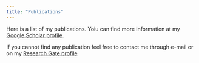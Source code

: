---
title: "Publications"
---

Here is a list of my publications. Yoiu can find more information at my [Google Scholar profile](https://scholar.google.com/citations?user=8V-ZZZEAAAAJ&hl=en).

If you cannot find any publication feel free to contact me through e-mail or on my [Research Gate profile](https://www.researchgate.net/profile/Jose-Luiz-Nunes?ev=hdr_xprf&_tp=eyJjb250ZXh0Ijp7ImZpcnN0UGFnZSI6ImhvbWUiLCJwYWdlIjoiaG9tZSIsInBvc2l0aW9uIjoiZ2xvYmFsSGVhZGVyIn19)



<!-- Publications to be added below: -->

